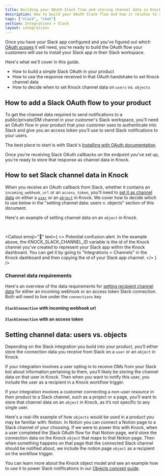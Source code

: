```yaml
---
title: Building your OAuth Slack flow and storing channel data in Knock
description: How to build your OAuth Slack flow and how it relates to sending Slack notifications with Knock.
tags: ["slack", "chat"]
section: Integrations > Slack
layout: integrations
---
```



Once you have your Slack app configured and you've figured out which [OAuth scopes](https://api.slack.com/scopes) it will need, you're ready to build the OAuth flow your customers will use to install your Slack app in their Slack workspace.

Here's what we'll cover in this guide.

- How to build a simple Slack OAuth in your product
- How to use the response received in that OAuth handshake to set Knock channel data
- How to decide when to set Knock channel data on `users` vs. `objects`

## How to add a Slack OAuth flow to your product

To get the channel data required to send notifications to a public/private/DM channel in your customer's Slack workspace, you'll need an OAuth flow in your product that your customer uses to authenticate into Slack and give you an access token you'll use to send Slack notifications to your users.

The best place to start is with Slack's [Installing with OAuth documentation](https://api.slack.com/authentication/oauth-v2).

Once you're receiving Slack OAuth callbacks on the endpoint you've set up, you're ready to store that response as channel data in Knock.

## How to set Slack channel data in Knock

When you receive an OAuth callback from Slack, whether it contains an `incoming_webhook_url` or an `access_token`, you'll need to [set it as channel data](/send-notifications/setting-channel-data) on either a [`user`](/send-and-manage-data/users) or an [`object`](/send-and-manage-data/objects) in Knock. We cover how to decide which to use below in the "setting channel data: users v. objects" section of this document.

Here's an example of setting channel data on an `object` in Knock.

<MultiLangCodeBlock
  snippet="objects.setChannelData.slack"
  title="Store Slack connection on object"
/>

<br />

<Callout
  emoji="🚨"
  text={
    <>
      <span className="font-bold">Potential confusion alert.</span> In the
      example above, the KNOCK_SLACK_CHANNEL_ID variable is the id of the Knock
      channel you've created to represent your Slack app within the Knock
      dashboard. You can get it by going to "Integrations > Channels" in the Knock
      dashboard and then copying the id of your Slack app channel.
    </>
  }
/>

### Channel data requirements

Here's an overview of the data requirements for [setting recipient channel data](/send-notifications/setting-channel-data) for either an incoming webhook or an access token Slack connection. Both will need to live under the `connections` key

<Attributes>
  <Attribute
    name="connections"
    type="SlackConnection[]*"
    description="One or more connections to Slack"
  />
</Attributes>

#### `SlackConnection` with incoming webhook url

<Attributes>
  <Attribute
    name="incoming_webhook.url"
    type="string*"
    description="The Slack incoming webhook URL"
  />
</Attributes>

#### `SlackConnection` with an access token

<Attributes>
  <Attribute
    name="access_token"
    type="string*"
    description="A bot access token"
  />
  <Attribute
    name="channel_id"
    type="string*"
    description="A Slack channel ID"
  />
  <Attribute name="user_id" type="string*" description="A Slack channel ID" />
</Attributes>

## Setting channel data: users vs. objects

Depending on the Slack integration you build into your product, you’ll either store the connection data you receive from Slack on a `user` or an `object` in Knock.

If your integration involves a user opting in to receive DMs from your Slack bot about information pertaining to them, you’ll likely be storing the channel data on that user in Knock. Then when you want to notify this user, you include the user as a recipient in a Knock workflow trigger.

If your integration involves a customer connecting a _non-user resource_ in their product to a Slack channel, such as a project or a page, you’ll want to store that channel data on an `object` in Knock, as it’s not specific to any single user.

Here's a real-life example of how `objects` would be used in a product you may be familiar with: Notion. In Notion you can connect a Notion page to a Slack channel of your choosing. If we were to power this with Knock, when a user completed the Slack OAuth flow for that Notion page, we’d store the connection data on the Knock `object` that maps to that Notion page. Then when something happens on that page that the connected Slack channel should be notified about, we include the notion page `object` as a recipient on the workflow trigger.

You can learn more about the Knock object model and see an example how to use it to power Slack notifications in our [Objects concept guide](/send-and-manage-data/objects).
